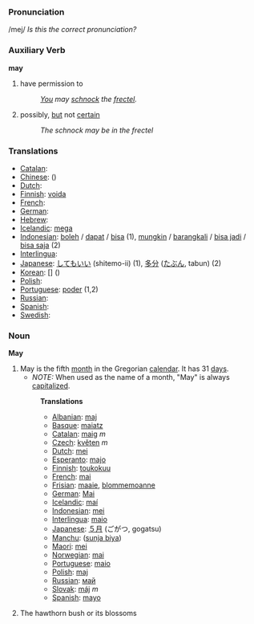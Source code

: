 === Pronunciation ===
/mej/ ''Is this the correct pronunciation?''

=== Auxiliary Verb ===
'''may'''
# have permission to
#: ''[[You]] may [[schnock]] the [[frectel]].''
# possibly, [[but]] not [[certain]]
#: ''The schnock may be in the frectel''

=== Translations ===

*[[Catalan]]: [[]] '' ''
*[[Chinese]]: [[]] ()
*[[Dutch]]: [[]] '' ''
*[[Finnish]]: [[voida]]
*[[French]]: [[]] '' ''
*[[German]]: [[]] '' ''
*[[Hebrew]]: [[]] '' ''
*[[Icelandic]]: [[mega]]
*[[Indonesian]]: [[boleh]] / [[dapat]] / [[bisa]] (1), [[mungkin]] / [[barangkali]] / [[bisa jadi]] / [[bisa saja]] (2)
*[[Interlingua]]: [[]]
*[[Japanese]]: [[してもいい]] (shitemo-ii) (1), [[多分]] ([[たぶん]], tabun) (2)
*[[Korean]]: [[]] [] ()
*[[Polish]]: [[]]
*[[Portuguese]]: [[poder]] (1,2)
*[[Russian]]: [[]]
*[[Spanish]]: [[]] '' ''
*[[Swedish]]: [[]] '' ''


=== Noun ===
'''May'''
# May is the fifth [[month]] in the Gregorian [[calendar]]. It has 31 [[day]]s.
#*''NOTE:'' When used as the name of a month, "May" is always [[capitalize]]d.
#:'''Translations'''
#:*[[Albanian]]: [[maj]]
#:*[[Basque]]: [[maiatz]]
#:*[[Catalan]]: [[maig]] ''m''
#:*[[Czech]]: [[květen]] ''m''
#:*[[Dutch]]: [[mei]]
#:*[[Esperanto]]: [[majo]]
#:*[[Finnish]]: [[toukokuu]]
#:*[[French]]: [[mai]]
#:*[[Frisian]]: [[maaie]], [[blommemoanne]]
#:*[[German]]: [[Mai]]
#:*[[Icelandic]]: [[maí]]
#:*[[Indonesian]]: [[mei]]
#:*[[Interlingua]]: [[maio]]
#:*[[Japanese]]: [[５月]] (ごがつ, gogatsu)
#:*[[Manchu]]: ([[sunja biya]])
#:*[[Maori]]: [[mei]]
#:*[[Norwegian]]: [[mai]]
#:*[[Portuguese]]: [[maio]]
#:*[[Polish]]: [[maj]]
#:*[[Russian]]: [[май]]
#:*[[Slovak]]: [[máj]] ''m''
#:*[[Spanish]]: [[mayo]]
#:
# The hawthorn bush or its blossoms